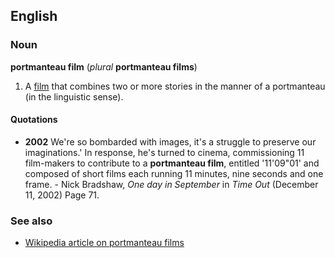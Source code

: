 ==English==
===Noun===
'''portmanteau film''' (''plural'' '''portmanteau films''')

#A [[film]] that combines two or more stories in the manner of a portmanteau (in the linguistic sense).

====Quotations====
*'''2002''' We're so bombarded with images, it's a struggle to preserve our imaginations.' In response, he's turned to cinema, commissioning 11 film-makers to contribute to a '''portmanteau film''', entitled '11'09"01' and composed of short films each running 11 minutes, nine seconds and one frame. - Nick Bradshaw, ''One day in September'' in ''Time Out'' (December 11, 2002) Page 71.

===See also===
*[[w:Portmanteau_film|Wikipedia article on portmanteau films]]